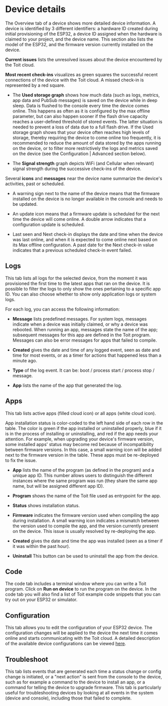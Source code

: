 # Device details

The Overview tab of a device shows more detailed device information. A device is identified by 3 different identifiers: a hardware ID created during initial provisioning of the ESP32, a device ID assigned when the hardware is claimed to your project, and the device name.
This section also lists the model of the ESP32, and the firmware version currently installed on the device.

**Current issues** lists the unresolved issues about the device encountered by the Toit cloud.

**Most recent check-ins** visualizes as green squares the successful recent connections of the device with the Toit cloud.
A missed check-in is represented by a red square.

- The **Used storage graph** shows how much data (such as logs, metrics, app data and PubSub messages) is saved on the device while in deep sleep.
  Data is flushed to the console every time the device comes online. This happens as often as it is configured by the max offline parameter, but can also happen sooner if the flash drive capacity reaches a user-defined threshold of stored events.
  The latter situation is needed to prevent a loss of data due to a full flash drive.
  If the Used storage graph shows that your device often reaches high levels of storage, thereby requiring the device to come online too frequently, it is recommended to reduce the amount of data stored by the apps running on the device, or to filter more restrictively the logs and metrics saved on the device (see the Configuration | Advanced section below).

- The **Signal strength** graph depicts WiFi (and Cellular when relevant) signal strength during the successive check-ins of the device.

Several **icons** and **messages** near the device name summarize the device's activities, past or scheduled.

- A warning sign next to the name of the device means that the firmware installed on the device is no longer available in the console and needs to be updated.

- An update icon means that a firmware update is scheduled for the next time the device will come online. A double arrow indicates that a configuration update is scheduled.

- Last seen and Next check-in displays the date and time when the device was last online, and when it is expected to come online next based on its Max offline configuration. A past date for the Next check-in value indicates that a previous scheduled check-in event failed.

## Logs

This tab lists all logs for the selected device, from the moment it was provisioned the first time to the latest apps that ran on the device.
It is possible to filter the logs to only show the ones pertaining to a specific app ID.
You can also choose whether to show only application logs or system logs.

For each log, you can access the following information:

- **Message** lists predefined messages. For system logs, messages indicate when a device was initially claimed, or why a device was rebooted. When running an app, messages state the name of the app; subsequent messages for this app are defined in the Toit program. Messages can also be error messages for apps that failed to compile.

- **Created** gives the date and time of any logged event, seen as date and time for most events, or as a timer for actions that happened less than a minute ago.

- **Type** of the log event. It can be: boot / process start / process stop / message.

- **App** lists the name of the app that generated the log.

## Apps

This tab lists active apps (filled cloud icon) or all apps (white cloud icon).

App installation status is color-coded to the left hand side of each row in the table. The color is green if the app installed or uninstalled properly, blue if it is in the process of installing or uninstalling, and red if the app needs your attention. For example, when upgrading your device's firmware version, some installed apps' status may become red because of incompatibility between firmware versions. In this case, a small warning icon will be added next to the firmware version in the table. These apps must be re-deployed to fix the issue.

- **App** lists the name of the program (as defined in the program) and a unique app ID. This number allows users to distinguish the different instances where the same program was run (they share the same app name, but will be assigned different app ID).

- **Program** shows the name of the Toit file used as entrypoint for the app.

- **Status** shows installation status.

- **Firmware** indicates the firmware version used when compiling the app during installation. A small warning icon indicates a mismatch between the version used to compile the app, and the version currently present on the device. This issue is usually resolved by re-deploying the app.
- **Created** gives the date and time the app was installed (seen as a timer if it was within the past hour).
- **Uninstall** This button can be used to uninstall the app from the device.

## Code

The code tab includes a terminal window where you can write a Toit program. Click on **Run on device** to run the program on the device.
In the code tab you will also find a list of Toit example code snippets that you can try out on your ESP32 or simulator.

## Configuration

This tab allows you to edit the configuration of your ESP32 device.
The configuration changes will be applied to the device the next time it comes online and starts communicating with the Toit cloud.
A detailed description of the available device configurations can be viewed [here](../deviceconfig).

## Troubleshoot

This tab lists events that are generated each time a status change or config change is initiated, or a "next action" is sent from the console to the device, such as for example a command to the device to install an app, or a command for telling the device to upgrade firmware. This tab is particularly useful for troubleshooting devices by looking at all events in the system (device and console), including those that failed to complete.
